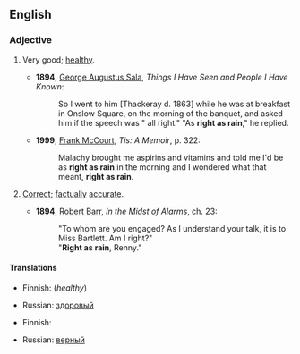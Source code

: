 ==English==

===Adjective===
{{en-adj|pos=[[right]] [[as]] [[rain]]|righter than rain|-}}

# {{idiom}} Very good; [[healthy]].
#* '''1894''', [[w:George Augustus Sala|George Augustus Sala]], ''Things I Have Seen and People I Have Known'':
#*: So I went to him [Thackeray d. 1863] while he was at breakfast in Onslow Square, on the morning of the banquet, and asked him if the speech was " all right." "As '''right as rain'''," he replied.
#* '''1999''', [[w:Frank McCourt|Frank McCourt]], ''Tis: A Memoir'', p. 322:
#*: Malachy brought me aspirins and vitamins and told me I'd be as '''right as rain''' in the morning and I wondered what that meant, '''right as rain'''.
# {{idiom}} [[correct|Correct]]; [[factually]] [[accurate]].
#* '''1894''', [[w:Robert Barr (writer)|Robert Barr]], ''In the Midst of Alarms'', ch. 23:
#*: "To whom are you engaged? As I understand your talk, it is to Miss Bartlett. Am I right?"
#*: "'''Right as rain''', Renny."

====Translations====
{{trans-top|very good; healthy}}
* Finnish: {{t|fi|terve|alt=terve kuin pukki}} (''healthy'')
{{trans-mid}}
* Russian: [[здоровый]]
{{trans-bottom}}

{{trans-top|correct; factually accurate}}
* Finnish: {{t|fi|tosi|alt=tosi kuin vesi}}
{{trans-mid}}
* Russian: [[верный]]
{{trans-bottom}}